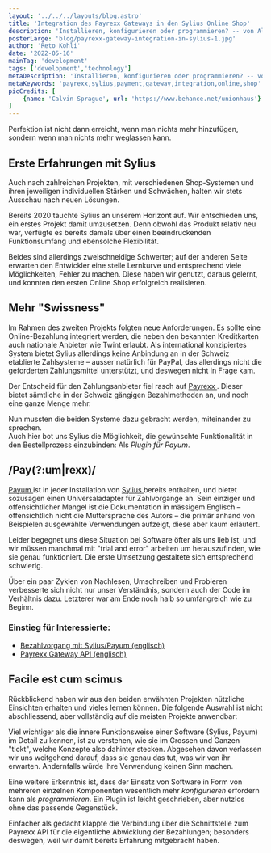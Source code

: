 ```yaml
---
layout: '../../../layouts/blog.astro'
title: 'Integration des Payrexx Gateways in den Sylius Online Shop'
description: 'Installieren, konfigurieren oder programmieren? -- von Allem etwas.'
posterLarge: 'blog/payrexx-gateway-integration-in-sylius-1.jpg'
author: 'Reto Kohli'
date: '2022-05-16'
mainTag: 'development'
tags: ['development','technology']
metaDescription: 'Installieren, konfigurieren oder programmieren? -- von Allem etwas.'
metaKeywords: 'payrexx,sylius,payment,gateway,integration,online,shop'
picCredits: [
    {name: 'Calvin Sprague', url: 'https://www.behance.net/unionhaus'}
]
---
```



<TextQuote author="Antoine de Saint-Exupéry">
Perfektion ist nicht dann erreicht, wenn man nichts mehr hinzufügen, sondern
wenn man nichts mehr weglassen kann.
</TextQuote>
<h2>Erste Erfahrungen mit Sylius</h2>
<p>
Auch nach zahlreichen Projekten, mit verschiedenen Shop-Systemen und ihren
jeweiligen individuellen Stärken und Schwächen, halten wir stets Ausschau nach
neuen Lösungen.
</p>
<p>
Bereits 2020 tauchte Sylius an unserem Horizont auf.
Wir entschieden uns, ein erstes Projekt damit umzusetzen.
Denn obwohl das Produkt relativ neu war, verfügte es bereits damals über einen
beeindruckenden Funktionsumfang und ebensolche Flexibilität.
</p>
<p>
Beides sind allerdings zweischneidige Schwerter; auf der anderen Seite erwarten
den Entwickler eine steile Lernkurve und entsprechend viele Möglichkeiten,
Fehler zu machen. Diese haben wir genutzt, daraus gelernt, und konnten den ersten Online Shop
erfolgreich realisieren.
</p>
<h2>Mehr "Swissness"</h2>
<p>
Im Rahmen des zweiten Projekts folgten neue Anforderungen.  Es sollte eine
Online-Bezahlung integriert werden, die neben den bekannten Kreditkarten auch
nationale Anbieter wie Twint erlaubt.  Als international konzipiertes System
bietet Sylius allerdings keine Anbindung an in der Schweiz etablierte
Zahlsysteme – ausser natürlich für PayPal, das allerdings nicht die geforderten
Zahlungsmittel unterstützt, und deswegen nicht in Frage kam.
</p>
<p>
Der Entscheid für den Zahlungsanbieter fiel rasch auf
<a href="https://www.payrexx.com/">
Payrexx
</a>
.
Dieser bietet sämtliche in der Schweiz gängigen Bezahlmethoden an, und noch
eine ganze Menge mehr.
</p>
<p>
Nun mussten die beiden Systeme dazu gebracht werden, miteinander zu sprechen.<br />
Auch hier bot uns Sylius die Möglichkeit, die gewünschte Funktionalität in den
Bestellprozess einzubinden:  Als <em>Plugin für Payum</em>.
</p>
<h2>/Pay(?:um|rexx)/</h2>
<p>
<a href="https://github.com/Payum/Payum">
Payum
</a>
ist in jeder Installation von
<a href="https://sylius.com/">
Sylius
</a>
bereits enthalten, und bietet
sozusagen einen Universaladapter für Zahlvorgänge an.  Sein einziger und
offensichtlicher Mangel ist die Dokumentation in mässigem Englisch –
offensichtlich nicht die Muttersprache des Autors – die primär anhand von
Beispielen ausgewählte Verwendungen aufzeigt, diese aber kaum erläutert.
</p>
<p>
Leider begegnet uns diese Situation bei Software öfter als uns lieb ist, und
wir müssen manchmal mit "trial and error" arbeiten um herauszufinden, wie sie
genau funktioniert.  Die erste Umsetzung gestaltete sich entsprechend
schwierig.
</p>
<p>
Über ein paar Zyklen von Nachlesen, Umschreiben und Probieren verbesserte sich
nicht nur unser Verständnis, sondern auch der Code im Verhältnis dazu.
Letzterer war am Ende noch halb so umfangreich wie zu Beginn.
</p>
<h3>Einstieg für Interessierte:</h3>
<ul>
<li>
<a href="https://docs.sylius.com/en/1.11/book/orders/payments.html">
Bezahlvorgang mit Sylius/Payum (englisch)
</a>
</li>
<li>
<a href="https://developers.payrexx.com/docs/payrexx-gateway">
Payrexx Gateway API (englisch)
</a>
</li>
</ul>
<h2>Facile est cum scimus</h2>
<p>
Rückblickend haben wir aus den beiden erwähnten Projekten nützliche Einsichten
erhalten und vieles lernen können.  Die folgende Auswahl ist nicht
abschliessend, aber vollständig auf die meisten Projekte anwendbar:
</p>
<p>
Viel wichtiger als die innere Funktionsweise einer Software (Sylius, Payum)
im Detail zu kennen, ist zu verstehen, wie sie im Grossen und Ganzen "tickt",
welche Konzepte also dahinter stecken.  Abgesehen davon verlassen wir uns
weitgehend darauf, dass sie genau das tut, was wir von ihr erwarten.
Andernfalls würde ihre Verwendung keinen Sinn machen.
</p>
<p>
Eine weitere Erkenntnis ist, dass der Einsatz von Software in Form von mehreren
einzelnen Komponenten wesentlich mehr <em>konfigurieren</em> erfordern kann als
<em>programmieren</em>.  Ein Plugin ist leicht geschrieben, aber nutzlos ohne
das passende Gegenstück.
</p>
<p>
Einfacher als gedacht klappte die Verbindung über die Schnittstelle zum Payrexx
API für die eigentliche Abwicklung der Bezahlungen; besonders deswegen, weil
wir damit bereits Erfahrung mitgebracht haben.
</p>
